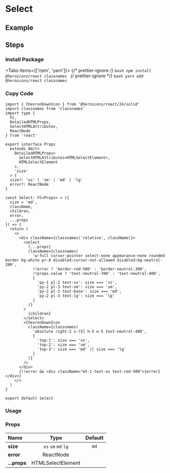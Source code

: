 
<BackTop />

# Select

## Example

## Steps

<div className="steps">

### Install Package

<Tabs items={['npm', 'yarn']}>
  {/* prettier-ignore */}
  <Tab>
    ```bash
    npm install @heroicons/react classnames
    ```
    </Tab>
  {/* prettier-ignore */}
  <Tab>
    ```bash
    yarn add @heroicons/react classnames
    ```
</Tab>
</Tabs>

### Copy Code

```tsx filename="components/Select/index.tsx"
import { ChevronDownIcon } from '@heroicons/react/24/solid'
import classnames from 'classnames'
import type {
  FC,
  DetailedHTMLProps,
  SelectHTMLAttributes,
  ReactNode
} from 'react'

export interface Props
  extends Omit<
    DetailedHTMLProps<
      SelectHTMLAttributes<HTMLSelectElement>,
      HTMLSelectElement
    >,
    'size'
  > {
  size?: 'xs' | 'sm' | 'md' | 'lg'
  error?: ReactNode
}

const Select: FC<Props> = ({
  size = 'md',
  className,
  children,
  error,
  ...props
}) => {
  return (
    <>
      <div className={classnames('relative', className)}>
        <select
          {...props}
          className={classnames(
            'w-full cursor-pointer select-none appearance-none rounded border bg-white pr-8 disabled:cursor-not-allowed disabled:bg-neutral-200',
            !!error ? 'border-red-500' : 'border-neutral-300',
            !!props.value ? 'text-neutral-700' : 'text-neutral-400',
            {
              'py-1 pl-2 text-xs': size === 'xs',
              'py-2 pl-3 text-sm': size === 'sm',
              'py-2 pl-3 text-base': size === 'md',
              'py-2 pl-3 text-lg': size === 'lg'
            }
          )}
        >
          {children}
        </select>
        <ChevronDownIcon
          className={classnames(
            'absolute right-2 z-[5] h-5 w-5 text-neutral-400',
            {
              'top-1': size === 'xs',
              'top-2': size === 'sm',
              'top-3': size === 'md' || size === 'lg'
            }
          )}
        />
      </div>
      {!!error && <div className="mt-1 text-xs text-red-500">{error}</div>}
    </>
  )
}

export default Select
```

### Usage

</div>

### Props

| Name         |        Type         | Default |
| :----------- | :-----------------: | :-----: |
| **size**     | `xs` `sm` `md` `lg` |  `md`   |
| **error**    |      ReactNode      |         |
| **...props** |  HTMLSelectElement  |         |

<Comment />

